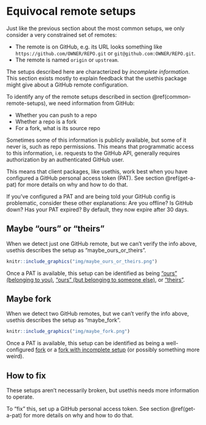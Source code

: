 # Equivocal remote setups {#equivocal}

Just like the previous section about the most common setups, we only consider a very constrained set of remotes:

* The remote is on GitHub, e.g. its URL looks something like `https://github.com/OWNER/REPO.git` or `git@github.com:OWNER/REPO.git`.
* The remote is named `origin` or `upstream`.

The setups described here are characterized by *incomplete information*.
This section exists mostly to explain feedback that the usethis package might give about a GitHub remote configuration.

To identify any of the remote setups described in section \@ref(common-remote-setups), we need information from GitHub:

  * Whether you can push to a repo
  * Whether a repo is a fork
  * For a fork, what is its source repo

Sometimes some of this information is publicly available, but some of it never is, such as repo permissions.
This means that programmatic access to this information, i.e. requests to the GitHub API, generally requires authorization by an authenticated GitHub user.

This means that client packages, like usethis, work best when you have configured a GitHub personal access token (PAT).
See section \@ref(get-a-pat) for more details on why and how to do that.

If you've configured a PAT and are being told your GitHub config is problematic, consider these other explanations: Are you offline? Is GitHub down? Has your PAT expired? By default, they now expire after 30 days.

## Maybe "ours" or "theirs"

When we detect just one GitHub remote, but we can't verify the info above, usethis describes the setup as "maybe_ours_or_theirs".

```r
knitr::include_graphics("img/maybe_ours_or_theirs.png")
```

Once a PAT is available, this setup can be identified as being ["ours" (belonging to you)](#ours-you), ["ours" (but belonging to someone else)](#ours-them), or ["theirs"](#theirs).

## Maybe fork

When we detect two GitHub remotes, but we can't verify the info above, usethis describes the setup as "maybe_fork".

```r
knitr::include_graphics("img/maybe_fork.png")
```

Once a PAT is available, this setup can be identified as being a well-configured [fork](#fork-them) or a [fork with incomplete setup](#fork_upstream_is_not_origin_parent) (or possibly something more weird).

## How to fix

These setups aren't necessarily broken, but usethis needs more information to operate.

To "fix" this, set up a GitHub personal access token.
See section \@ref(get-a-pat) for more details on why and how to do that.

